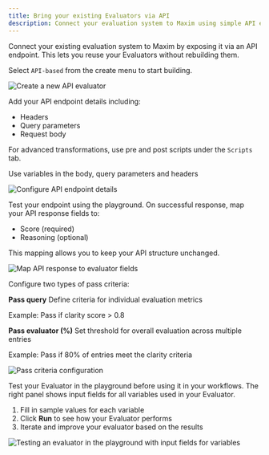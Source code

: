 ```yaml
---
title: Bring your existing Evaluators via API
description: Connect your evaluation system to Maxim using simple API endpoints.
---
```



Connect your existing evaluation system to Maxim by exposing it via an API endpoint. This lets you reuse your Evaluators without rebuilding them.

<Steps>
<Step title="Create Evaluator">

Select `API-based` from the create menu to start building.

![Create a new API evaluator](/images/docs/library/how-to/evaluators/common/create-evaluator.png)

</Step>

<Step title="Configure endpoint">

Add your API endpoint details including:

- Headers
- Query parameters
- Request body

For advanced transformations, use pre and post scripts under the `Scripts` tab.

<Callout type="info">Use variables in the body, query parameters and headers</Callout>

![Configure API endpoint details](/images/docs/library/how-to/evaluators/api-evaluator/api-evaluator-editor.png)

</Step>

<Step title="Map response fields">

Test your endpoint using the playground. On successful response, map your API response fields to:

- Score (required)
- Reasoning (optional)

This mapping allows you to keep your API structure unchanged.

![Map API response to evaluator fields](/images/docs/library/how-to/evaluators/api-evaluator/api-evaluator-fields-mapping.png)

</Step>

<Step title="Set pass criteria">

Configure two types of pass criteria:

**Pass query**
Define criteria for individual evaluation metrics

Example: Pass if clarity score > 0.8

**Pass evaluator (%)**
Set threshold for overall evaluation across multiple entries

Example: Pass if 80% of entries meet the clarity criteria

![Pass criteria configuration](/images/docs/library/how-to/evaluators/common/pass-criteria.png)

</Step>

<Step title="Test your Evaluator">

Test your Evaluator in the playground before using it in your workflows. The right panel shows input fields for all variables used in your Evaluator.

1. Fill in sample values for each variable
2. Click **Run** to see how your Evaluator performs
3. Iterate and improve your evaluator based on the results

![Testing an evaluator in the playground with input fields for variables](/images/docs/library/how-to/evaluators/common/evaluator-playground.png)

</Step>
</Steps>
